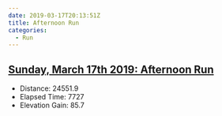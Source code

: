 ```yaml
---
date: 2019-03-17T20:13:51Z
title: Afternoon Run
categories:
  - Run
---
```


## [Sunday, March 17th 2019: Afternoon Run](https://www.strava.com/activities/2221133947)
  * Distance: 24551.9
  * Elapsed Time: 7727
  * Elevation Gain: 85.7